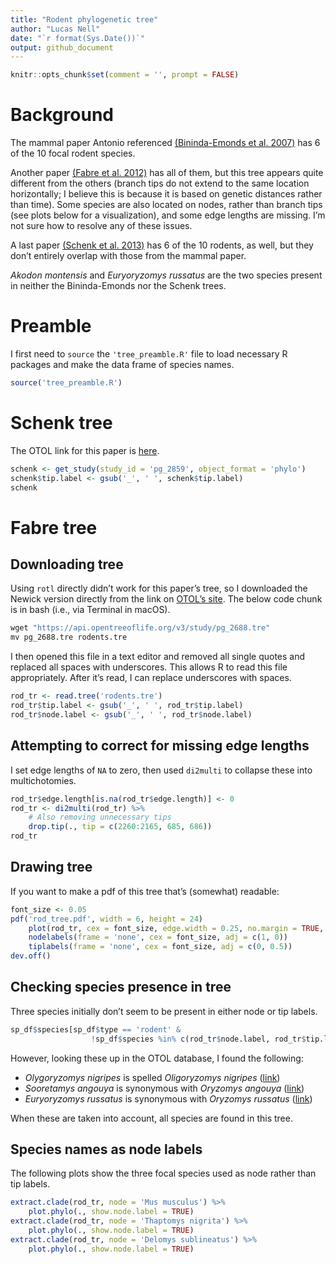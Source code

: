 ```yaml
---
title: "Rodent phylogenetic tree"
author: "Lucas Nell"
date: "`r format(Sys.Date())`"
output: github_document
---
```


```r
knitr::opts_chunk$set(comment = '', prompt = FALSE)
```


# Background

The mammal paper Antonio referenced
[(Bininda-Emonds et al. 2007)](http://dx.doi.org/10.1038/nature05634)
has 6 of the 10 focal rodent species.

Another paper 
[(Fabre et al. 2012)](http://dx.doi.org/10.1186/1471-2148-12-88)
has all of them, but this tree appears quite different from the others (branch tips
do not extend to the same location horizontally; I believe this is because it is based on 
genetic distances rather than time). Some species are also located on nodes, rather
than branch tips (see plots below for a visualization), and some edge lengths are missing.
I'm not sure how to resolve any of these issues.

A last paper
[(Schenk et al. 2013)](http://sysbio.oxfordjournals.org/content/62/6/837)
has 6 of the 10 rodents, as well, but they don't entirely overlap with those from 
the mammal paper.

*Akodon montensis* and *Euryoryzomys russatus* are the two species present in neither
the Bininda-Emonds nor the Schenk trees.



# Preamble

I first need to `source` the `'tree_preamble.R'` file to load necessary R packages and 
make the data frame of species names.

```r
source('tree_preamble.R')
```



# Schenk tree

The OTOL link for this paper is
[here](https://tree.opentreeoflife.org/curator/study/view/pg_2859).

```r
schenk <- get_study(study_id = 'pg_2859', object_format = 'phylo')
schenk$tip.label <- gsub('_', ' ', schenk$tip.label)
schenk
```



# Fabre tree

## Downloading tree

Using `rotl` directly didn't work for this paper's tree, so I downloaded the Newick 
version directly from the link on 
[OTOL's site](https://tree.opentreeoflife.org/curator/study/view/pg_2688/?tab=metadata).
The below code chunk is in bash (i.e., via Terminal in macOS).

```r
wget "https://api.opentreeoflife.org/v3/study/pg_2688.tre"
mv pg_2688.tre rodents.tre
```

I then opened this file in a text editor and removed all single quotes and replaced all
spaces with underscores. This allows R to read this file appropriately. After it's read,
I can replace underscores with spaces.

```r
rod_tr <- read.tree('rodents.tre')
rod_tr$tip.label <- gsub('_', ' ', rod_tr$tip.label)
rod_tr$node.label <- gsub('_', ' ', rod_tr$node.label)
```

## Attempting to correct for missing edge lengths

I set edge lengths of `NA` to zero, then used `di2multi` to collapse these into
multichotomies.

```r
rod_tr$edge.length[is.na(rod_tr$edge.length)] <- 0
rod_tr <- di2multi(rod_tr) %>% 
    # Also removing unnecessary tips
    drop.tip(., tip = c(2260:2165, 685, 686))
rod_tr
```


## Drawing tree

If you want to make a pdf of this tree that's (somewhat) readable:
```r
font_size <- 0.05
pdf('rod_tree.pdf', width = 6, height = 24)
    plot(rod_tr, cex = font_size, edge.width = 0.25, no.margin = TRUE, label.offset = 0.5)
    nodelabels(frame = 'none', cex = font_size, adj = c(1, 0))
    tiplabels(frame = 'none', cex = font_size, adj = c(0, 0.5))
dev.off()
```



## Checking species presence in tree

Three species initially don't seem to be present in either node or tip labels.

```r
sp_df$species[sp_df$type == 'rodent' & 
                  !sp_df$species %in% c(rod_tr$node.label, rod_tr$tip.label)]
```


However, looking these up in the OTOL database, I found the following:

- *Olygoryzomys nigripes* is spelled *Oligoryzomys nigripes*
  ([link](https://tree.opentreeoflife.org/taxonomy/browse?id=752853))
- *Sooretamys angouya* is synonymous with *Oryzomys angouya*
  ([link](https://tree.opentreeoflife.org/taxonomy/browse?id=1039661))
- *Euryoryzomys russatus* is synonymous with *Oryzomys russatus*
  ([link](https://tree.opentreeoflife.org/taxonomy/browse?id=739))

When these are taken into account, all species are found in this tree.


## Species names as node labels

The following plots show the three focal species used as node rather than tip labels.

```r
extract.clade(rod_tr, node = 'Mus musculus') %>% 
    plot.phylo(., show.node.label = TRUE)
extract.clade(rod_tr, node = 'Thaptomys nigrita') %>% 
    plot.phylo(., show.node.label = TRUE)
extract.clade(rod_tr, node = 'Delomys sublineatus') %>% 
    plot.phylo(., show.node.label = TRUE)
```




